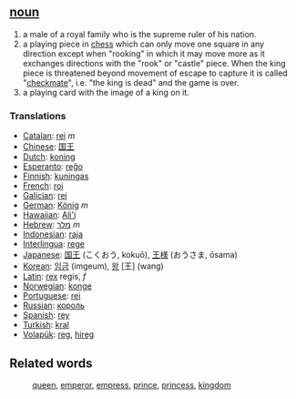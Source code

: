 ==[[noun]]==
#a male of a royal family who is the supreme ruler of his nation.
#a playing piece in [[chess]] which can only move one square in any direction except when "rooking" in which it may move more as it exchanges directions with the "rook" or "castle" piece. When the king piece is threatened beyond movement of escape to capture it is called "[[checkmate]]", i.e. "the king is dead" and the game is over.
#a playing card with the image of a king on it.

=== Translations ===
*[[Catalan]]: [[rei]] ''m''
*[[Chinese]]: [[国王]]
*[[Dutch]]: [[koning]]
*[[Esperanto]]: [[reĝo]]
*[[Finnish]]: [[kuningas]]
*[[French]]: [[roi]]
*[[Galician]]: [[rei]]
*[[German]]: [[König]] ''m''
*[[Hawaiian]]: [[Ali'i]] 
*[[Hebrew]]: [[מלך]] ''m''
*[[Indonesian]]: [[raja]]
*[[Interlingua]]: [[rege]]
*[[Japanese]]: [[国王]] (こくおう, kokuō), [[王様]] (おうさま, ōsama)
*[[Korean]]: [[임금]] (imgeum), [[왕]] [王] (wang)
*[[Latin]]: [[rex]] regis, ''f''
*[[Norwegian]]: [[konge]]
*[[Portuguese]]: [[rei]]
*[[Russian]]: [[король]]
*[[Spanish]]: [[rey]]
*[[Turkish]]: [[kral]]
*[[Volapük]]: [[reg]], [[hireg]]

==Related words==
:[[queen]], [[emperor]], [[empress]], [[prince]], [[princess]], [[kingdom]]